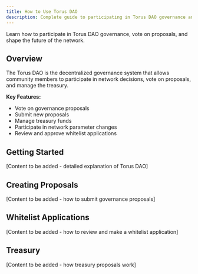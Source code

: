 ```yaml
---
title: How to Use Torus DAO
description: Complete guide to participating in Torus DAO governance and voting.
---
```



Learn how to participate in Torus DAO governance, vote on proposals, and shape the future of the network.

## Overview

The Torus DAO is the decentralized governance system that allows community members to participate in network decisions, vote on proposals, and manage the treasury.

**Key Features:**
- Vote on governance proposals
- Submit new proposals
- Manage treasury funds
- Participate in network parameter changes
- Review and approve whitelist applications

## Getting Started

[Content to be added - detailed explanation of Torus DAO]

## Creating Proposals

[Content to be added - how to submit governance proposals]

## Whitelist Applications

[Content to be added - how to review and make a whitelist application]

## Treasury

[Content to be added - how treasury proposals work]


<CardGrid>
  <LinkCard
    title="Governance & DAO Concepts"
    href="/concepts/governance-dao"
    description="Understand the governance structure and DAO mechanics."
  />
</CardGrid>